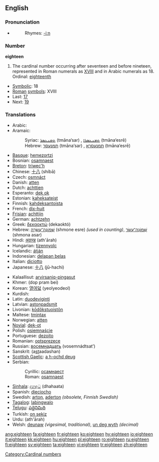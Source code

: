 ==English==

===Pronunciation===
* {{audio|en-us-eighteen.ogg|Audio (US)}}
*:Rhymes: [[Rhymes:English:-iːn|-iːn]]

===Number===
'''eighteen'''

# The cardinal number occurring after seventeen and before nineteen, represented in Roman numerals as [[XVIII]] and in Arabic numerals as 18. Ordinal: [[eighteenth]]
*[[Symbolic]]: 18
*[[Roman]] [[symbol]]s: XVIII
* Last: [[seventeen|17]]
* Next: [[nineteen|19]]

===Translations===
{{rfc-level|Translations at L3+ (AutoFormat would have corrected level of Translations)}}
{{top}}
*Arabic: {{ARchar|[[ثمانية عشر]]}} {{unicode|(θamániaʈ ʕášar)}}
*Aramaic:
*:Syriac: [[ܬܡܢܥܣܪ]] (tmāna‘sar) {{m}}, [[ܬܡܢܥܣܪܐ]] (tmāna‘esrē) {{f}}
*:Hebrew: [[תמנעסר]] (tmāna‘sar) {{m}}, [[תמנעסרא]] (tmāna‘esrē) {{f}}
*[[Basque]]: [[hemezortzi]]
*Bosnian: [[osamnaest]]
*[[Breton]]: [[triwec'h]]
*Chinese: [[十八]] (shíbā)
*Czech: [[osmnáct]]
*Danish: [[atten]]
*Dutch: [[achttien]] {{f}}
*Esperanto: [[dek ok]]
*Estonian: [[kaheksateist]]
*Finnish: [[kahdeksantoista]]
*French: [[dix-huit]] {{m}}
*[[Frisian]]: [[achttjin]]
*German: [[achtzehn]] {{f}}
*Greek: [[δεκαοκτώ]] (dekaoktó)
*Hebrew: [[שמונה עשרה|שְׁמוֹנֶה־עֶשְׂרֵה]] (shmone esre) {{f}} ''(used in counting)'', [[שמונה עשר|שְׁמוֹנָה־עָשָׂר]] (shmona asar) {{m}}
*Hindi: [[अठारह]] (ath'ārah)
*Hungarian: [[tizennyolc]]
*Icelandic: [[átján]]
*Indonesian: [[delapan belas]]
*Italian: [[diciotto]]
*Japanese: [[十八]] (jū-hachi)
{{mid}}
*Kalaallisut: [[arvirsaniq-pingasut]]
*Khmer: {{KMchar|[[ដប់ប្រាំបី]]}} (dop pram bei)
*Korean: [[열여덟]] (yeolyeodeol)
*Kurdish: {{KUchar|[[هه‌ژده‌]]}}
*Latin: [[duodeviginti]]
*Latvian: [[astoņpadsmit]]
*Livonian: [[kōdõkstuoistõn]]
*Maltese: [[tmintax]]
*Norwegian: [[atten]]
*[[Novial]]: [[dek-ot]]
*Polish: [[osiemnaście]]
*Portuguese: [[dezoito]]
*Romanian: [[optsprezece]]
*Russian: [[восемнадцать]] (vosemnádtsat’)
*Sanskrit: (a<u>st</u>aadashan)
*[[Scottish Gaelic]]: [[a h-ochd deug]]
*Serbian:
*:Cyrillic: [[осамнаест]]
*:Roman: [[osamnaest]]
*[[Sinhala]]: [[දහඅට]] (dhahaata)
*Spanish: [[dieciocho]]
*Swedish: [[arton]], [[aderton]] ''(obsolete, Finnish Swedish)''
*[[Tagalog]]: [[labingwalo]]
*[[Telugu]]: [[పద్దెనిమిది]]
*Turkish: [[on sekiz]]
*Urdu: {{URchar|[[اٹھارہ]]}} (ath'ārah)
*Welsh: [[deunaw]] ''(vigesimal, traditional)'', [[un deg wyth]] ''(decimal)''
{{bottom}}

[[Category:Cardinal numbers]]

[[ang:eighteen]]
[[fa:eighteen]]
[[fr:eighteen]]
[[ko:eighteen]]
[[hy:eighteen]]
[[io:eighteen]]
[[it:eighteen]]
[[kk:eighteen]]
[[hu:eighteen]]
[[pl:eighteen]]
[[ro:eighteen]]
[[ru:eighteen]]
[[fi:eighteen]]
[[sv:eighteen]]
[[ta:eighteen]]
[[vi:eighteen]]
[[tr:eighteen]]
[[zh:eighteen]]